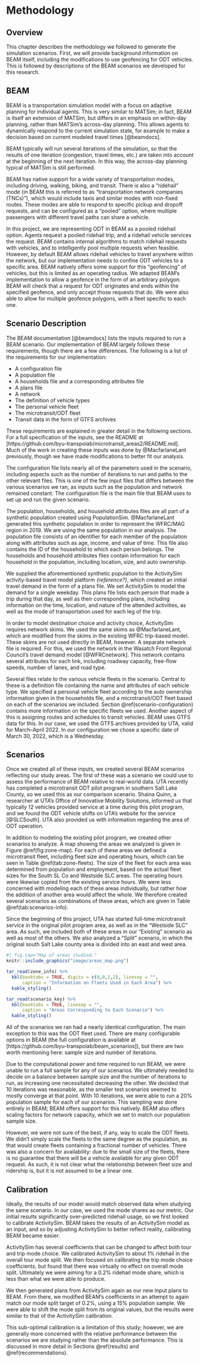 # Methodology

## Overview
This chapter describes the methodology we followed to generate the simulation scenarios. First, we will provide background information on BEAM itself, including the modifications to use geofencing for ODT vehicles. This is followed by descriptions of the BEAM scenarios we developed for this research.


## BEAM
BEAM is a transportation simulation model with a focus on adaptive planning for individual agents. This is very similar to MATSim; in fact, BEAM is itself an extension of MATSim, but differs in an emphasis on within-day planning, rather than MATSim's across-day planning. This allows agents to dynamically respond to the current simulation state, for example to make a decision based on current modeled travel times [@beamdocs].

BEAM typically will run several iterations of the simulation, so that the results of one iteration (congestion, travel times, etc.) are taken into account at the beginning of the next iteration. In this way, the across-day planning typical of MATSim is still performed.

BEAM has native support for a wide variety of transportation modes, including driving, walking, biking, and transit. There is also a "ridehail" mode (in BEAM this is referred to as "transportation network companies (TNCs)"), which would include taxis and similar modes with non-fixed routes. These modes are able to respond to specific pickup and dropoff requests, and can be configured as a "pooled" option, where multiple passengers with different travel paths can share a vehicle.

In this project, we are representing ODT in BEAM as a pooled ridehail option. Agents request a pooled ridehail trip, and a ridehail vehicle services the request. BEAM contains internal algorithms to match ridehail requests with vehicles, and to intelligently pool multiple requests when feasible. However, by default BEAM allows ridehail vehicles to travel anywhere within the network, but our implementation needs to confine ODT vehicles to a specific area. BEAM natively offers some support for this “geofencing” of vehicles, but this is limited as an operating radius. We adapted BEAM's implementation to allow a geofence in the form of an arbitrary polygon. BEAM will check that a request for ODT originates and ends within the specified geofence, and only accept those requests that do. We were also able to allow for multiple geofence polygons, with a fleet specific to each one.

<!-- As an example, Figures \@ref(fig:sanfran-polygon) and \@ref(fig:via-visualization) show an implementation we tested with a San Francisco network, one of the default scenarios in BEAM [@beamdocs]. Figure \@ref(fig:sanfran-polygon) shows the polygon we used (chosen arbitrarily), and Figure \@ref(fig:via-visualization) highlights that the ODT vehicles are only traveling within the geofence. This visualization was done with Simunto's VIA software [@SimuntoVIA]. -->

<!-- ```{r sanfran-polygon} -->
<!-- #| fig.cap="San Fransisco with example geofencing polygon." -->

<!-- knitr::include_graphics("image/san_fransisco_polygon_example.png") -->
<!-- ``` -->

<!-- ```{r via-visualization} -->
<!-- #| fig.cap="Simulated vehicles in BEAM San Francisco scenario. Left: all vehicles (sample population). Right: ODT vehicles, restricted to user-specified operating area.", -->
<!-- #| fig.show="hold", -->
<!-- #| out.width="50%" -->

<!-- knitr::include_graphics(c( -->
<!--   "image/all_vehicles_in_san_fransisco.png", -->
<!--   "image/odt_in_san_fransisco.png")) -->

<!-- ``` -->


## Scenario Description
The BEAM documentation [@beamdocs] lists the inputs required to run a BEAM scenario. Our implementation of BEAM largely follows these requirements, though there are a few differences. The following is a list of the requirements for our implementation:

- A configuration file
- A population file
- A households file and a corresponding attributes file
- A plans file
- A network
- The definition of vehicle types
- The personal vehicle fleet
- The microtransit/ODT fleet
- Transit data in the form of GTFS archives

These requirements are explained in greater detail in the following sections. For a full specification of the inputs, see the README at [https://github.com/byu-transpolab/microtransit_areas2/README.md]. Much of the work in creating these inputs was done by @MacfarlaneLant previously, though we have made modifications to better fit our analysis.


The configuration file lists nearly all of the parameters used in the scenario, including aspects such as the number of iterations to run and paths to the other relevant files. This is one of the few input files that differs between the various scenarios we ran, as inputs such as the population and network remained constant. The configuration file is the main file that BEAM uses to set up and run the given scenario.

The population, households, and household attributes files are all part of a synthetic population created using PopulationSim. @MacfarlaneLant generated this synthetic population in order to represent the WFRC/MAG region in 2019. We are using the same population in our analysis. The population file consists of an identifier for each member of the population along with attributes such as age, income, and value of time. This file also contains the ID of the household to which each person belongs. The households and household attributes files contain information for each household in the population, including location, size, and auto ownership.

We supplied the aforementioned synthetic population to the ActivitySim activity-based travel model platform _{reference?}_, which created an initial travel demand in the form of a plans file. We set ActivitySim to model the demand for a single weekday. This plans file lists each person that made a trip during that day, as well as their corresponding plans, including information on the time, location, and nature of the attended activities, as well as the mode of transportation used for each leg of the trip.

In order to model destination choice and activity choice, ActivitySim requires network skims. We used the same skims as @MacfarlaneLant, which are modified from the skims in the existing WFRC trip-based model. These skims are not used directly in BEAM, however. A separate network file is required. For this, we used the network in the Wasatch Front Regional Council's travel demand model [@WFRCnetwork]. This network contains several attributes for each link, including roadway capacity, free-flow speeds, number of lanes, and road type. 

<!-- Originally, we planned and attempted to use the network provided by @UGRCnetwork to create an "all-streets" network. However, we ran into several issues with this approach. One issue in particular was that of connectivity: in the provided network file, several roadways did not connect where they should and many highway overpasses were erroneously connected to the roads underneath, among other problems. Because of this, we instead used the network in the Wasatch Front Regional Council's travel demand model [@WFRCnetwork]. -->

Several files relate to the various vehicle fleets in the scenario. Central to these is a definition file containing the name and attributes of each vehicle type. We specified a personal vehicle fleet according to the auto ownership information given in the households file, and a microtransit/ODT fleet based on each of the scenarios we included. Section \@ref(scenario-configuration) contains more information on the specific fleets we used. Another aspect of this is assigning routes and schedules to transit vehicles. BEAM uses GTFS data for this. In our case, we used the GTFS archives provided by UTA, valid for March--April 2022. In our configuration we chose a specific date of March 30, 2022, which is a Wednesday.


## Scenarios {#scenario-configuration}
Once we created all of these inputs, we created several BEAM scenarios reflecting our study areas. The first of these was a scenario we could use to assess the performance of BEAM relative to real-world data. UTA recently has completed a microtransit ODT pilot program in southern Salt Lake County, so we used this as our comparison scenario. Shaina Quinn, a researcher at UTA's Office of Innovative Mobility Solutions, informed us that typically 12 vehicles provided service at a time during this pilot program, and we found the ODT vehicle shifts on UTA's website for the service [@SLCSouth]. UTA also provided us with information regarding the area of ODT operation. 

In addition to modeling the existing pilot program, we created other scenarios to analyze. A map showing the areas we analyzed is given in Figure \@ref(fig:zone-map). For each of these areas we defined a microtransit fleet, including fleet size and operating hours, which can be seen in Table \@ref(tab:zone-fleets). The size of the fleet for each area was determined from population and employment, based on the actual fleet sizes for the South SL Co and Westside SLC areas. The operating hours were likewise copied from the existing service hours. We were less concerned with modeling each of these areas individually, but rather how the addition of another area would affect the whole. We therefore created several scenarios as combinations of these areas, which are given in Table \@ref(tab:scenarios-info).

Since the beginning of this project, UTA has started full-time microtransit service in the original pilot program area, as well as in the "Westside SLC" area. As such, we included both of these areas in our "Existing" scenario as well as most of the others. We also analyzed a "Split" scenario, in which the original south Salt Lake county area is divided into an east and west area.

```r
#| fig.cap="Map of areas studied."
knitr::include_graphics("image/areas_map.png")
```

```r
tar_read(zone_info) %>% 
  kbl(booktabs = TRUE, digits = c(0,0,2,2), linesep = "",
      caption = "Information on Fleets Used in Each Area") %>% 
  kable_styling()
```

```r
tar_read(scenario_key) %>% 
  kbl(booktabs = TRUE, linesep = "",
      caption = "Areas Corresponding to Each Scenario") %>% 
  kable_styling()
```

All of the scenarios we ran had a nearly identical configuration. The main exception to this was the ODT fleet used. There are many configurable options in BEAM (the full configuration is available at [https://github.com/byu-transpolab/beam_scenarios]), but there are two worth mentioning here: sample size and number of iterations.

Due to the computational power and time required to run BEAM, we were unable to run a full sample for any of our scenarios. We ultimately needed to decide on a balance between sample size and the number of iterations to run, as increasing one necessitated decreasing the other. We decided that 10 iterations was reasonable, as the smaller test scenarios seemed to mostly converge at that point. With 10 iterations, we were able to run a 20% population sample for each of our scenarios. This sampling was done entirely in BEAM; BEAM offers support for this natively. BEAM also offers scaling factors for network capacity, which we set to match our population sample size.

However, we were not sure of the best, if any, way to scale the ODT fleets. We didn't simply scale the fleets to the same degree as the population, as that would create fleets containing a fractional number of vehicles. There was also a concern for availability: due to the small size of the fleets, there is no guarantee that there will be a vehicle available for any given ODT request. As such, it is not clear what the relationship between fleet size and ridership is, but it is not assumed to be a linear one.


## Calibration {#scenario-calibration}
Ideally, the results of our model would match observed data when studying the same scenario. In our case, we used the mode shares as our metric. Our initial results significantly over-predicted ridehail usage, so we first looked to calibrate ActivitySim. BEAM takes the results of an ActivitySim model as an input, and so by adjusting ActivitySim to better reflect reality, calibrating BEAM became easier.

ActivitySim has several coefficients that can be changed to affect both tour and trip mode choice. We calibrated ActivitySim to about 1% ridehail in the overall tour mode split. We then focused on calibrating the trip mode choice coefficients, but found that there was virtually no effect on overall mode split. Ultimately we were aiming for a 0.2% ridehail mode share, which is less than what we were able to produce.

We then generated plans from ActivitySim again as our new input plans to BEAM. From there, we modified BEAM's coefficients in an attempt to again match our mode split target of 0.2%, using a 15% population sample. We were able to shift the mode split from its original values, but the results were similar to that of the ActivitySim calibration.

This sub-optimal calibration is a limitation of this study; however, we are generally more concerned with the relative performance between the scenarios we are studying rather than the absolute performance. This is discussed in more detail in Sections \@ref(results) and \@ref(recommendations).

